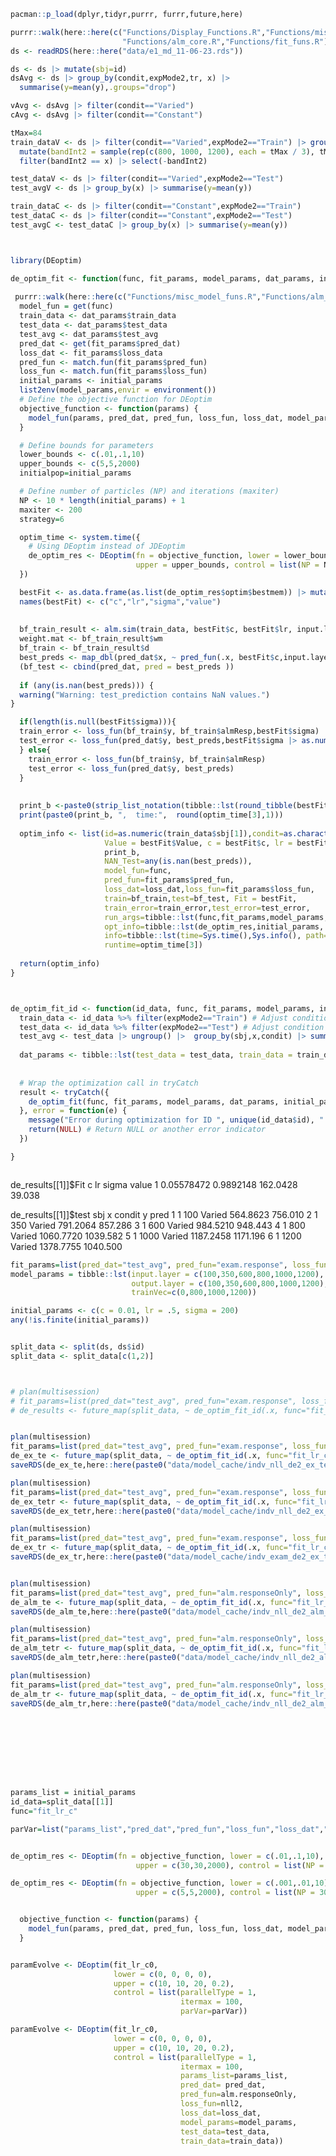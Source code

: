 



```r
pacman::p_load(dplyr,tidyr,purrr, furrr,future,here)

purrr::walk(here::here(c("Functions/Display_Functions.R","Functions/misc_model_funs.R",
                         "Functions/alm_core.R","Functions/fit_funs.R")),source)
ds <- readRDS(here::here("data/e1_md_11-06-23.rds"))

ds <- ds |> mutate(sbj=id)
dsAvg <- ds |> group_by(condit,expMode2,tr, x) |> 
  summarise(y=mean(y),.groups="drop") 

vAvg <- dsAvg |> filter(condit=="Varied")
cAvg <- dsAvg |> filter(condit=="Constant")

tMax=84
train_dataV <- ds |> filter(condit=="Varied",expMode2=="Train") |> group_by(tr) %>%
  mutate(bandInt2 = sample(rep(c(800, 1000, 1200), each = tMax / 3), tMax, replace = FALSE)[tr]) %>%
  filter(bandInt2 == x) |> select(-bandInt2)

test_dataV <- ds |> filter(condit=="Varied",expMode2=="Test")
test_avgV <- ds |> group_by(x) |> summarise(y=mean(y))

train_dataC <- ds |> filter(condit=="Constant",expMode2=="Train") 
test_dataC <- ds |> filter(condit=="Constant",expMode2=="Test")
test_avgC <- test_dataC |> group_by(x) |> summarise(y=mean(y))



library(DEoptim)

de_optim_fit <- function(func, fit_params, model_params, dat_params, initial_params) {
 
 purrr::walk(here::here(c("Functions/misc_model_funs.R","Functions/alm_core.R","Functions/fit_funs.R")),source)
  model_fun = get(func)
  train_data <- dat_params$train_data
  test_data <- dat_params$test_data
  test_avg <- dat_params$test_avg
  pred_dat <- get(fit_params$pred_dat)
  loss_dat <- fit_params$loss_data
  pred_fun <- match.fun(fit_params$pred_fun)
  loss_fun <- match.fun(fit_params$loss_fun)
  initial_params <- initial_params
  list2env(model_params,envir = environment())
  # Define the objective function for DEoptim
  objective_function <- function(params) {
    model_fun(params, pred_dat, pred_fun, loss_fun, loss_dat, model_params, test_data, train_data)
  }

  # Define bounds for parameters
  lower_bounds <- c(.01,.1,10)
  upper_bounds <- c(5,5,2000)
  initialpop=initial_params

  # Define number of particles (NP) and iterations (maxiter)
  NP <- 10 * length(initial_params) + 1
  maxiter <- 200
  strategy=6

  optim_time <- system.time({
    # Using DEoptim instead of JDEoptim
    de_optim_res <- DEoptim(fn = objective_function, lower = lower_bounds, 
                            upper = upper_bounds, control = list(NP = NP, itermax = maxiter,strategy=strategy))
  })

  bestFit <- as.data.frame(as.list(de_optim_res$optim$bestmem)) |> mutate(Value=round(de_optim_res$optim$bestval,3))
  names(bestFit) <- c("c","lr","sigma","value")
  
  
  bf_train_result <- alm.sim(train_data, bestFit$c, bestFit$lr, input.layer, output.layer)
  weight.mat <- bf_train_result$wm
  bf_train <- bf_train_result$d
  best_preds <- map_dbl(pred_dat$x, ~ pred_fun(.x, bestFit$c,input.layer, output.layer, weight.mat,trainVec))
  (bf_test <- cbind(pred_dat, pred = best_preds ))
  
  if (any(is.nan(best_preds))) {
  warning("Warning: test_prediction contains NaN values.")
}

  if(length(is.null(bestFit$sigma))){
  train_error <- loss_fun(bf_train$y, bf_train$almResp,bestFit$sigma) |> as.numeric()
  test_error <- loss_fun(pred_dat$y, best_preds,bestFit$sigma |> as.numeric())
  } else{
    train_error <- loss_fun(bf_train$y, bf_train$almResp)
    test_error <- loss_fun(pred_dat$y, best_preds)
  }
  
 
  print_b <-paste0(strip_list_notation(tibble::lst(round_tibble(bestFit,3))))
  print(paste0(print_b, ",  time:",  round(optim_time[3],1)))
  
  optim_info <- list(id=as.numeric(train_data$sbj[1]),condit=as.character(train_data$condit[1]),
                     Value = bestFit$Value, c = bestFit$c, lr = bestFit$lr, 
                     print_b,
                     NAN_Test=any(is.nan(best_preds)),
                     model_fun=func, 
                     pred_fun=fit_params$pred_fun,
                     loss_dat=loss_dat,loss_fun=fit_params$loss_fun, 
                     train=bf_train,test=bf_test, Fit = bestFit, 
                     train_error=train_error,test_error=test_error,
                     run_args=tibble::lst(func,fit_params,model_params,dat_params,trainVec,input.layer,output.layer),
                     opt_info=tibble::lst(de_optim_res,initial_params, NP, maxiter, lower_bounds,upper_bounds),
                     info=tibble::lst(time=Sys.time(),Sys.info(), path=getwd()),
                     runtime=optim_time[3])
  
  return(optim_info) 
}



de_optim_fit_id <- function(id_data, func, fit_params, model_params, initial_params) {
  train_data <- id_data %>% filter(expMode2=="Train") # Adjust condition as needed
  test_data <- id_data %>% filter(expMode2=="Test") # Adjust condition as needed
  test_avg <- test_data |> ungroup() |>  group_by(sbj,x,condit) |> summarise(y=mean(y), .groups="drop")
  
  dat_params <- tibble::lst(test_data = test_data, train_data = train_data, test_avg=test_avg)
  
  
  # Wrap the optimization call in tryCatch
  result <- tryCatch({
    de_optim_fit(func, fit_params, model_params, dat_params, initial_params)
  }, error = function(e) {
    message("Error during optimization for ID ", unique(id_data$id), ": ", e$message)
    return(NULL) # Return NULL or another error indicator
  })

}



```

de_results[[1]]$Fit
           c        lr    sigma  value
1 0.05578472 0.9892148 162.0428 39.038

de_results[[1]]$test
  sbj    x condit         y     pred
1   1  100 Varied  564.8623  756.010
2   1  350 Varied  791.2064  857.286
3   1  600 Varied  984.5210  948.443
4   1  800 Varied 1060.7720 1039.582
5   1 1000 Varied 1187.2458 1171.196
6   1 1200 Varied 1378.7755 1040.500


```r


fit_params=list(pred_dat="test_avg", pred_fun="exam.response", loss_fun="nll", loss_data="test_error")
model_params = tibble::lst(input.layer = c(100,350,600,800,1000,1200), 
                           output.layer = c(100,350,600,800,1000,1200), 
                           trainVec=c(0,800,1000,1200))

initial_params <- c(c = 0.01, lr = .5, sigma = 200) 
any(!is.finite(initial_params))


split_data <- split(ds, ds$id)
split_data <- split_data[c(1,2)]



# plan(multisession)
# fit_params=list(pred_dat="test_avg", pred_fun="exam.response", loss_fun="nll2", loss_data="test_error")
# de_results <- future_map(split_data, ~ de_optim_fit_id(.x, func="fit_lr_c0", fit_params, model_params, initial_params))


plan(multisession)
fit_params=list(pred_dat="test_avg", pred_fun="exam.response", loss_fun="nll2", loss_data="test_error")
de_ex_te <- future_map(split_data, ~ de_optim_fit_id(.x, func="fit_lr_c0", fit_params, model_params, initial_params))
saveRDS(de_ex_te,here::here(paste0("data/model_cache/indv_nll_de2_ex_te",format(Sys.time(), "%H_%M_%OS"),".rds")))

plan(multisession)
fit_params=list(pred_dat="test_avg", pred_fun="exam.response", loss_fun="nll2", loss_data="test_error+train_error")
de_ex_tetr <- future_map(split_data, ~ de_optim_fit_id(.x, func="fit_lr_c0", fit_params, model_params, initial_params))
saveRDS(de_ex_tetr,here::here(paste0("data/model_cache/indv_nll_de2_ex_tetr",format(Sys.time(), "%H_%M_%OS"),".rds")))

plan(multisession)
fit_params=list(pred_dat="test_avg", pred_fun="exam.response", loss_fun="nll2", loss_data="train_error")
de_ex_tr <- future_map(split_data, ~ de_optim_fit_id(.x, func="fit_lr_c0", fit_params, model_params, initial_params))
saveRDS(de_ex_tr,here::here(paste0("data/model_cache/indv_exam_de2_ex_tr",format(Sys.time(), "%H_%M_%OS"),".rds")))


plan(multisession)
fit_params=list(pred_dat="test_avg", pred_fun="alm.responseOnly", loss_fun="nll2", loss_data="test_error")
de_alm_te <- future_map(split_data, ~ de_optim_fit_id(.x, func="fit_lr_c0", fit_params, model_params, initial_params))
saveRDS(de_alm_te,here::here(paste0("data/model_cache/indv_nll_de2_alm_te",format(Sys.time(), "%H_%M_%OS"),".rds")))

plan(multisession)
fit_params=list(pred_dat="test_avg", pred_fun="alm.responseOnly", loss_fun="nll2", loss_data="test_error+train_error")
de_alm_tetr <- future_map(split_data, ~ de_optim_fit_id(.x, func="fit_lr_c0", fit_params, model_params,initial_params))
saveRDS(de_alm_tetr,here::here(paste0("data/model_cache/indv_nll_de2_alm_tetr",format(Sys.time(), "%H_%M_%OS"),".rds")))

plan(multisession)
fit_params=list(pred_dat="test_avg", pred_fun="alm.responseOnly", loss_fun="nll2", loss_data="train_error")
de_alm_tr <- future_map(split_data, ~ de_optim_fit_id(.x, func="fit_lr_c0", fit_params, model_params, initial_params))
saveRDS(de_alm_tr,here::here(paste0("data/model_cache/indv_nll_de2_alm_tr",format(Sys.time(), "%H_%M_%OS"),".rds")))



  
  




params_list = initial_params
id_data=split_data[[1]]
func="fit_lr_c"
```




```r


parVar=list("params_list","pred_dat","pred_fun","loss_fun","loss_dat","model_params","test_data","train_data")


de_optim_res <- DEoptim(fn = objective_function, lower = c(.01,.1,10), 
                            upper = c(30,30,2000), control = list(NP = 30, itermax = 100,strategy=6))

de_optim_res <- DEoptim(fn = objective_function, lower = c(.001,.01,10), 
                            upper = c(5,5,2000), control = list(NP = 30, itermax = 100,strategy=6))


  objective_function <- function(params) {
    model_fun(params, pred_dat, pred_fun, loss_fun, loss_dat, model_params, test_data, train_data)
  }


paramEvolve <- DEoptim(fit_lr_c0,
                       lower = c(0, 0, 0, 0),
                       upper = c(10, 10, 20, 0.2),
                       control = list(parallelType = 1, 
                                      itermax = 100,
                                      parVar=parVar))

paramEvolve <- DEoptim(fit_lr_c0,
                       lower = c(0, 0, 0, 0),
                       upper = c(10, 10, 20, 0.2),
                       control = list(parallelType = 1, 
                                      itermax = 100,
                                      params_list=params_list,
                                      pred_dat= pred_dat,
                                      pred_fun=alm.responseOnly,
                                      loss_fun=nll2,
                                      loss_dat=loss_dat,
                                      model_params=model_params,
                                      test_data=test_data,
                                      train_data=train_data))
```

